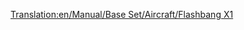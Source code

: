 [[Translation:en/Manual/Base Set/Aircraft/Flashbang X1]]

{{fr/Manual/Base Set/Aircraft/Avion|Nom=Flashbang X1
|Image=[[File:en/Manual/Base Set/Aircraft/Flashbang X1.png|Flashbang X1]]
|Coût=68 359£ (136 718$)
|Vitesse=959 km/h (596 mph)
|Entretien=5 250£ (10 500$)
|Conception=1966
|Vie=20 ans
|Capacité=90 passagers, 12 sacs de courrier
|Description=Le Flashbang X1 est l'équivalent, pour le pays des jouets, du [[fr/Manual/Base Set/Aircraft/FFP Dart|FFP Dart]], mais il ressemble au [[fr/Manual/Base Set/Aircraft/Bakewell Luckett LB-8|Bakewell Luckett LB-8]].
|Réalité=Fictif
}}